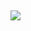 
&nbsp;
&nbsp;
&nbsp;
&nbsp;
&nbsp;
&nbsp;
&nbsp;
&nbsp;
&nbsp;
&nbsp;
&nbsp;
&nbsp;

[![](C:\\Users\\owner\\Desktop\\MMA\\LOGO1.png)](https://reallifedata.github.io/Website/data.html)